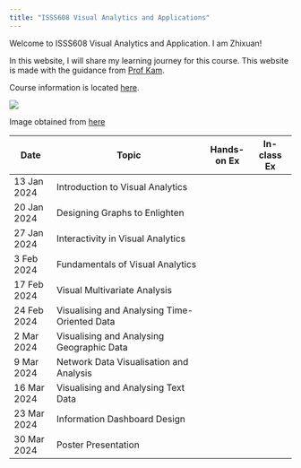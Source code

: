 ```yaml
---
title: "ISSS608 Visual Analytics and Applications"
---
```


Welcome to ISSS608 Visual Analytics and Application. I am Zhixuan!

In this website, I will share my learning journey for this course. This website is made with the guidance from [Prof Kam](https://faculty.smu.edu.sg/profile/kam-tin-seong-486).

Course information is located [here](https://isss608-ay2023-24jan.netlify.app/lesson).

![](images/Vaa_logo.jpg)

Image obtained from [here](https://wiki.smu.edu.sg/1920t2isss608/File:Vaa_logo.jpg)

| Date        | Topic                                        | Hands-on Ex | In-class Ex |
|-------------|----------------------------------------------|-------------|-------------|
| 13 Jan 2024 | Introduction to Visual Analytics             |             |             |
| 20 Jan 2024 | Designing Graphs to Enlighten                |             |             |
| 27 Jan 2024 | Interactivity in Visual Analytics            |             |             |
| 3 Feb 2024  | Fundamentals of Visual Analytics             |             |             |
| 17 Feb 2024 | Visual Multivariate Analysis                 |             |             |
| 24 Feb 2024 | Visualising and Analysing Time-Oriented Data |             |             |
| 2 Mar 2024  | Visualising and Analysing Geographic Data    |             |             |
| 9 Mar 2024  | Network Data Visualisation and Analysis      |             |             |
| 16 Mar 2024 | Visualising and Analysing Text Data          |             |             |
| 23 Mar 2024 | Information Dashboard Design                 |             |             |
| 30 Mar 2024 | Poster Presentation                          |             |             |
